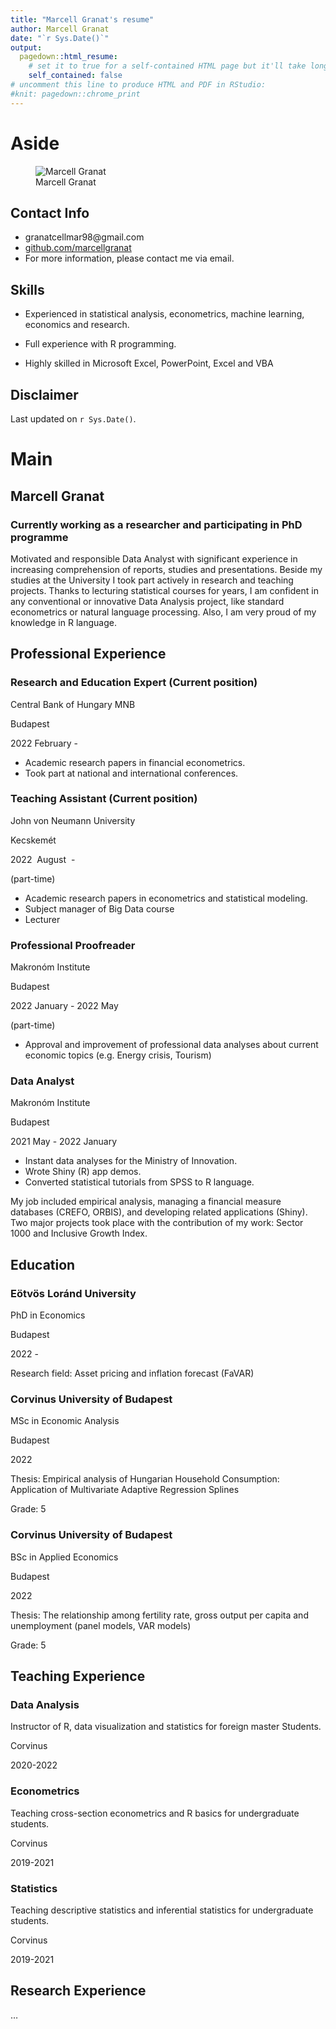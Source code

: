```yaml
---
title: "Marcell Granat's resume"
author: Marcell Granat
date: "`r Sys.Date()`"
output:
  pagedown::html_resume:
    # set it to true for a self-contained HTML page but it'll take longer to render
    self_contained: false
# uncomment this line to produce HTML and PDF in RStudio:
#knit: pagedown::chrome_print
---
```


Aside
================================================================================


![Marcell Granat](GM.jpg)


Contact Info {#contact}
--------------------------------------------------------------------------------

- <i class="fa fa-envelope"></i> granatcellmar98@gmail.com
- <i class="fa fa-github"></i> [github.com/marcellgranat](https://github.com/marcellgranat)
- For more information, please contact me via email.


Skills {#skills}
--------------------------------------------------------------------------------

- Experienced in statistical analysis, econometrics, machine learning, economics and research.

- Full experience with R programming.

- Highly skilled in Microsoft Excel, PowerPoint, Excel and VBA

Disclaimer {#disclaimer}
--------------------------------------------------------------------------------


Last updated on `r Sys.Date()`.


Main
================================================================================

Marcell Granat {#title}
--------------------------------------------------------------------------------

### Currently working as a researcher and participating in PhD programme

Motivated and responsible Data Analyst with significant experience in increasing comprehension of
reports, studies and presentations. Beside my studies at the University I took part actively in research and teaching projects. Thanks to lecturing statistical courses for years, I am confident in any conventional or innovative Data Analysis project, like standard econometrics or natural language processing. Also, I am very proud of my knowledge in R language.

Professional Experience {data-icon=suitcase}
--------------------------------------------------------------------------------


### Research and Education Expert (Current position)

Central Bank of Hungary MNB

Budapest

2022 February - 


- Academic research papers in financial econometrics.
- Took part at national and international conferences.

### Teaching Assistant (Current position)

John von Neumann University

Kecskemét

2022 \ August \ - 


(part-time)

- Academic research papers in econometrics and statistical modeling.
- Subject manager of Big Data course
- Lecturer


### Professional Proofreader

Makronóm Institute

Budapest

2022 January - 2022 May

(part-time)

- Approval and improvement of professional data analyses about current economic topics (e.g. Energy crisis, Tourism)


### Data Analyst

Makronóm Institute

Budapest

2021 May - 2022 January


- Instant data analyses for the Ministry of Innovation.
- Wrote Shiny (R) app demos.
- Converted statistical tutorials from SPSS to R language.


My job included empirical analysis, managing a financial measure databases (CREFO, ORBIS), and developing related applications (Shiny). Two major projects took place with the contribution of my
work: Sector 1000 and Inclusive Growth Index.


Education {data-icon=graduation-cap data-concise=true}
--------------------------------------------------------------------------------

### Eötvös Loránd University

PhD in Economics

Budapest

2022 -

Research field: Asset pricing and inflation forecast (FaVAR)

### Corvinus University of Budapest

MSc in Economic Analysis

Budapest

2022

Thesis: Empirical analysis of Hungarian Household Consumption: Application of Multivariate Adaptive Regression Splines

Grade: 5

### Corvinus University of Budapest

BSc in Applied Economics

Budapest

2022

Thesis: The relationship among fertility rate, gross output per capita and unemployment (panel models, VAR models)

Grade: 5

Teaching Experience {data-icon=chalkboard-teacher}
--------------------------------------------------------------------------------

### Data Analysis

Instructor of R, data visualization and statistics for foreign master Students.

Corvinus

2020-2022

### Econometrics

Teaching cross-section econometrics and R basics for undergraduate students.

Corvinus

2019-2021

### Statistics

Teaching descriptive statistics and inferential statistics for undergraduate students.

Corvinus

2019-2021


Research Experience {data-icon=laptop}
--------------------------------------------------------------------------------

...